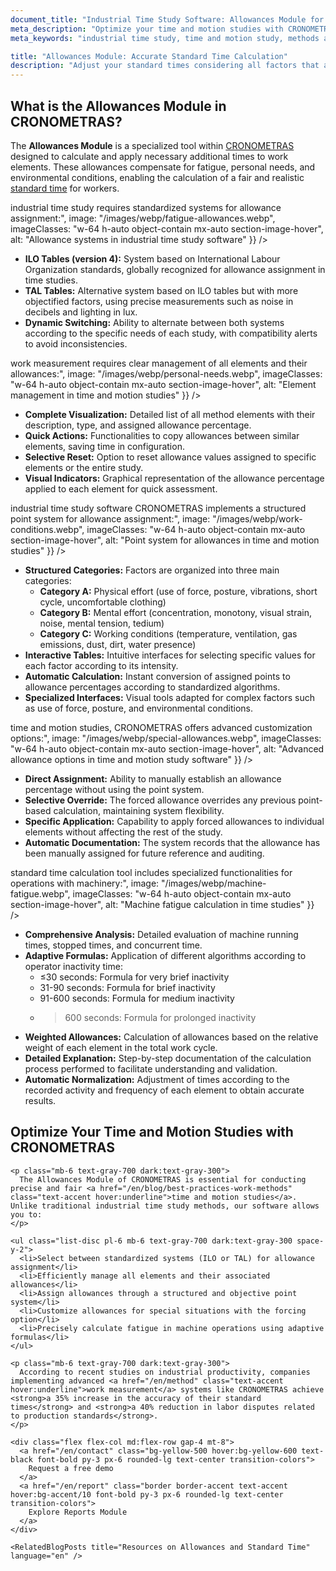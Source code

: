 ```yaml
---
document_title: "Industrial Time Study Software: Allowances Module for Accurate Standard Time Calculation | CRONOMETRAS"
meta_description: "Optimize your time and motion studies with CRONOMETRAS Allowances module. Apply fatigue, personal needs, and working condition factors for fair standard time calculation."
meta_keywords: "industrial time study, time and motion study, methods and times, work measurement, standard time, standard time calculation, methods engineering, allowances, fatigue, personal needs, working conditions, ILO tables, TAL tables, fatigue allowances, rest allowances"

title: "Allowances Module: Accurate Standard Time Calculation"
description: "Adjust your standard times considering all factors that affect human performance to obtain fair and realistic standards."
---
```


<div class="bg-white dark:bg-gray-800 rounded-lg shadow-lg p-8 mb-12">
  <h2 class="text-2xl font-bold mb-4 text-gray-800 dark:text-white">What is the Allowances Module in CRONOMETRAS?</h2>

  <p class="mb-6 text-gray-700 dark:text-gray-300">
    The <strong>Allowances Module</strong> is a specialized tool within <a href="/en/features" class="text-accent hover:underline">CRONOMETRAS</a> designed to calculate and apply necessary additional times to work elements. These allowances compensate for fatigue, personal needs, and environmental conditions, enabling the calculation of a fair and realistic <a href="/en/blog/observed-time-vs-standard-time" class="text-accent hover:underline">standard time</a> for workers.
  </p>
</div>

<Section
  section={{
    title: "Allowance System Selection for Precise Time Studies",
    content: "Professional <strong>industrial time study</strong> requires standardized systems for allowance assignment:",
    image: "/images/webp/fatigue-allowances.webp",
    imageClasses: "w-64 h-auto object-contain mx-auto section-image-hover",
    alt: "Allowance systems in industrial time study software"
  }}
/>

*   **ILO Tables (version 4):** System based on International Labour Organization standards, globally recognized for allowance assignment in time studies.
*   **TAL Tables:** Alternative system based on ILO tables but with more objectified factors, using precise measurements such as noise in decibels and lighting in lux.
*   **Dynamic Switching:** Ability to alternate between both systems according to the specific needs of each study, with compatibility alerts to avoid inconsistencies.

<Section
  section={{
    title: "Element Management for Accurate Standard Time Calculation",
    content: "Effective <strong>work measurement</strong> requires clear management of all elements and their allowances:",
    image: "/images/webp/personal-needs.webp",
    imageClasses: "w-64 h-auto object-contain mx-auto section-image-hover",
    alt: "Element management in time and motion studies"
  }}
/>

*   **Complete Visualization:** Detailed list of all method elements with their description, type, and assigned allowance percentage.
*   **Quick Actions:** Functionalities to copy allowances between similar elements, saving time in configuration.
*   **Selective Reset:** Option to reset allowance values assigned to specific elements or the entire study.
*   **Visual Indicators:** Graphical representation of the allowance percentage applied to each element for quick assessment.

<Section
  section={{
    title: "Point-Based Allowance Assignment for Objective Time Studies",
    content: "The <strong>industrial time study software</strong> CRONOMETRAS implements a structured point system for allowance assignment:",
    image: "/images/webp/work-conditions.webp",
    imageClasses: "w-64 h-auto object-contain mx-auto section-image-hover",
    alt: "Point system for allowances in time and motion studies"
  }}
/>

*   **Structured Categories:** Factors are organized into three main categories:
    *   **Category A:** Physical effort (use of force, posture, vibrations, short cycle, uncomfortable clothing)
    *   **Category B:** Mental effort (concentration, monotony, visual strain, noise, mental tension, tedium)
    *   **Category C:** Working conditions (temperature, ventilation, gas emissions, dust, dirt, water presence)
*   **Interactive Tables:** Intuitive interfaces for selecting specific values for each factor according to its intensity.
*   **Automatic Calculation:** Instant conversion of assigned points to allowance percentages according to standardized algorithms.
*   **Specialized Interfaces:** Visual tools adapted for complex factors such as use of force, posture, and environmental conditions.

<Section
  section={{
    title: "Forced Allowances and Advanced Options",
    content: "For special situations in <strong>time and motion studies</strong>, CRONOMETRAS offers advanced customization options:",
    image: "/images/webp/special-allowances.webp",
    imageClasses: "w-64 h-auto object-contain mx-auto section-image-hover",
    alt: "Advanced allowance options in time and motion study software"
  }}
/>

*   **Direct Assignment:** Ability to manually establish an allowance percentage without using the point system.
*   **Selective Override:** The forced allowance overrides any previous point-based calculation, maintaining system flexibility.
*   **Specific Application:** Capability to apply forced allowances to individual elements without affecting the rest of the study.
*   **Automatic Documentation:** The system records that the allowance has been manually assigned for future reference and auditing.

<Section
  section={{
    title: "Machine Fatigue Calculation: Optimization of Concurrent Times",
    content: "The <strong>standard time calculation tool</strong> includes specialized functionalities for operations with machinery:",
    image: "/images/webp/machine-fatigue.webp",
    imageClasses: "w-64 h-auto object-contain mx-auto section-image-hover",
    alt: "Machine fatigue calculation in time studies"
  }}
/>

*   **Comprehensive Analysis:** Detailed evaluation of machine running times, stopped times, and concurrent time.
*   **Adaptive Formulas:** Application of different algorithms according to operator inactivity time:
    *   ≤30 seconds: Formula for very brief inactivity
    *   31-90 seconds: Formula for brief inactivity
    *   91-600 seconds: Formula for medium inactivity
    *   >600 seconds: Formula for prolonged inactivity
*   **Weighted Allowances:** Calculation of allowances based on the relative weight of each element in the total work cycle.
*   **Detailed Explanation:** Step-by-step documentation of the calculation process performed to facilitate understanding and validation.
*   **Automatic Normalization:** Adjustment of times according to the recorded activity and frequency of each element to obtain accurate results.

<div class="container mx-auto my-12 px-4">
  <div class="bg-white dark:bg-gray-800 rounded-lg shadow-lg p-8">
    <h2 class="text-2xl font-bold mb-6 text-gray-800 dark:text-white">Optimize Your Time and Motion Studies with CRONOMETRAS</h2>

    <p class="mb-6 text-gray-700 dark:text-gray-300">
      The Allowances Module of CRONOMETRAS is essential for conducting precise and fair <a href="/en/blog/best-practices-work-methods" class="text-accent hover:underline">time and motion studies</a>. Unlike traditional industrial time study methods, our software allows you to:
    </p>

    <ul class="list-disc pl-6 mb-6 text-gray-700 dark:text-gray-300 space-y-2">
      <li>Select between standardized systems (ILO or TAL) for allowance assignment</li>
      <li>Efficiently manage all elements and their associated allowances</li>
      <li>Assign allowances through a structured and objective point system</li>
      <li>Customize allowances for special situations with the forcing option</li>
      <li>Precisely calculate fatigue in machine operations using adaptive formulas</li>
    </ul>

    <p class="mb-6 text-gray-700 dark:text-gray-300">
      According to recent studies on industrial productivity, companies implementing advanced <a href="/en/method" class="text-accent hover:underline">work measurement</a> systems like CRONOMETRAS achieve <strong>a 35% increase in the accuracy of their standard times</strong> and <strong>a 40% reduction in labor disputes related to production standards</strong>.
    </p>

    <div class="flex flex-col md:flex-row gap-4 mt-8">
      <a href="/en/contact" class="bg-yellow-500 hover:bg-yellow-600 text-black font-bold py-3 px-6 rounded-lg text-center transition-colors">
        Request a free demo
      </a>
      <a href="/en/report" class="border border-accent text-accent hover:bg-accent/10 font-bold py-3 px-6 rounded-lg text-center transition-colors">
        Explore Reports Module
      </a>
    </div>

    <RelatedBlogPosts title="Resources on Allowances and Standard Time" language="en" />
  </div>
</div>
